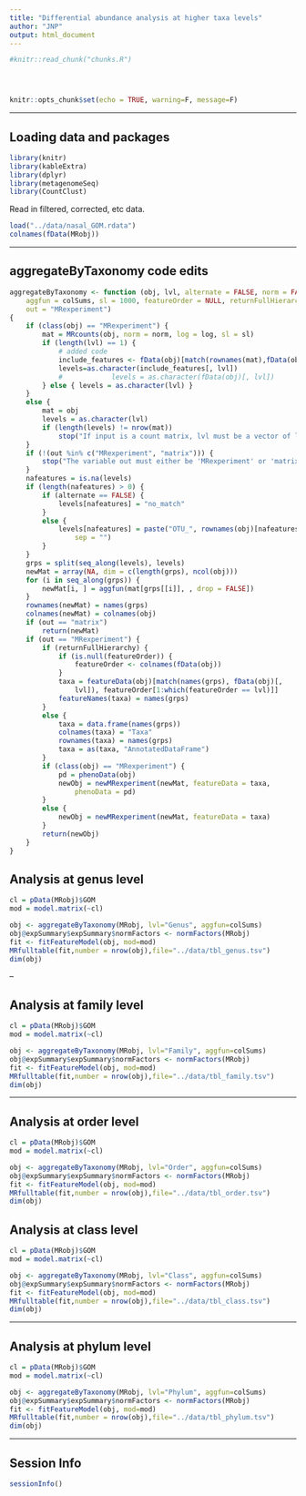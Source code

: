 ```yaml
---
title: "Differential abundance analysis at higher taxa levels"
author: "JNP"
output: html_document
---
```


<!-- The file analysis/chunks.R contains chunks that define default settings
shared across the workflowr files. -->
```r
#knitr::read_chunk("chunks.R")
```

<!-- Update knitr chunk options -->
```r
```

<!-- Insert the date the file was last updated -->
```r
```

<!-- Insert the code version (Git commit SHA1) if Git repository exists and R
 package git2r is installed -->
```r
```

```r
knitr::opts_chunk$set(echo = TRUE, warning=F, message=F)
```

---


## Loading data and packages

```r
library(knitr)
library(kableExtra)
library(dplyr)
library(metagenomeSeq)
library(CountClust)
```

Read in filtered, corrected, etc data.

```r
load("../data/nasal_GOM.rdata")
colnames(fData(MRobj))
```

---

## aggregateByTaxonomy code edits

```r
aggregateByTaxonomy <- function (obj, lvl, alternate = FALSE, norm = FALSE, log = FALSE, 
    aggfun = colSums, sl = 1000, featureOrder = NULL, returnFullHierarchy = TRUE, 
    out = "MRexperiment") 
{
    if (class(obj) == "MRexperiment") {
        mat = MRcounts(obj, norm = norm, log = log, sl = sl)
        if (length(lvl) == 1) {
            # added code
            include_features <- fData(obj)[match(rownames(mat),fData(obj)$Species),]
            levels=as.character(include_features[, lvl])
            #            levels = as.character(fData(obj)[, lvl])
        } else { levels = as.character(lvl) }
    }
    else {
        mat = obj
        levels = as.character(lvl)
        if (length(levels) != nrow(mat)) 
            stop("If input is a count matrix, lvl must be a vector of length = nrow(count matrix)")
    }
    if (!(out %in% c("MRexperiment", "matrix"))) {
        stop("The variable out must either be 'MRexperiment' or 'matrix'")
    }
    nafeatures = is.na(levels)
    if (length(nafeatures) > 0) {
        if (alternate == FALSE) {
            levels[nafeatures] = "no_match"
        }
        else {
            levels[nafeatures] = paste("OTU_", rownames(obj)[nafeatures], 
                sep = "")
        }
    }
    grps = split(seq_along(levels), levels)
    newMat = array(NA, dim = c(length(grps), ncol(obj)))
    for (i in seq_along(grps)) {
        newMat[i, ] = aggfun(mat[grps[[i]], , drop = FALSE])
    }
    rownames(newMat) = names(grps)
    colnames(newMat) = colnames(obj)
    if (out == "matrix") 
        return(newMat)
    if (out == "MRexperiment") {
        if (returnFullHierarchy) {
            if (is.null(featureOrder)) {
                featureOrder <- colnames(fData(obj))
            }
            taxa = featureData(obj)[match(names(grps), fData(obj)[, 
                lvl]), featureOrder[1:which(featureOrder == lvl)]]
            featureNames(taxa) = names(grps)
        }
        else {
            taxa = data.frame(names(grps))
            colnames(taxa) = "Taxa"
            rownames(taxa) = names(grps)
            taxa = as(taxa, "AnnotatedDataFrame")
        }
        if (class(obj) == "MRexperiment") {
            pd = phenoData(obj)
            newObj = newMRexperiment(newMat, featureData = taxa, 
                phenoData = pd)
        }
        else {
            newObj = newMRexperiment(newMat, featureData = taxa)
        }
        return(newObj)
    }
}
```

## Analysis at genus level

```r
cl = pData(MRobj)$GOM
mod = model.matrix(~cl)

obj <- aggregateByTaxonomy(MRobj, lvl="Genus", aggfun=colSums)
obj@expSummary$expSummary$normFactors <- normFactors(MRobj)
fit <- fitFeatureModel(obj, mod=mod)
MRfulltable(fit,number = nrow(obj),file="../data/tbl_genus.tsv")
dim(obj)
```

--


## Analysis at family level

```r
cl = pData(MRobj)$GOM
mod = model.matrix(~cl)

obj <- aggregateByTaxonomy(MRobj, lvl="Family", aggfun=colSums)
obj@expSummary$expSummary$normFactors <- normFactors(MRobj)
fit <- fitFeatureModel(obj, mod=mod)
MRfulltable(fit,number = nrow(obj),file="../data/tbl_family.tsv")
dim(obj)
```

---


## Analysis at order level

```r
cl = pData(MRobj)$GOM
mod = model.matrix(~cl)

obj <- aggregateByTaxonomy(MRobj, lvl="Order", aggfun=colSums)
obj@expSummary$expSummary$normFactors <- normFactors(MRobj)
fit <- fitFeatureModel(obj, mod=mod)
MRfulltable(fit,number = nrow(obj),file="../data/tbl_order.tsv")
dim(obj)
```


## Analysis at class level

```r
cl = pData(MRobj)$GOM
mod = model.matrix(~cl)

obj <- aggregateByTaxonomy(MRobj, lvl="Class", aggfun=colSums)
obj@expSummary$expSummary$normFactors <- normFactors(MRobj)
fit <- fitFeatureModel(obj, mod=mod)
MRfulltable(fit,number = nrow(obj),file="../data/tbl_class.tsv")
dim(obj)
```


---


## Analysis at phylum level

```r
cl = pData(MRobj)$GOM
mod = model.matrix(~cl)

obj <- aggregateByTaxonomy(MRobj, lvl="Phylum", aggfun=colSums)
obj@expSummary$expSummary$normFactors <- normFactors(MRobj)
fit <- fitFeatureModel(obj, mod=mod)
MRfulltable(fit,number = nrow(obj),file="../data/tbl_phylum.tsv")
dim(obj)
```


---

## Session Info

```r
sessionInfo()
```
